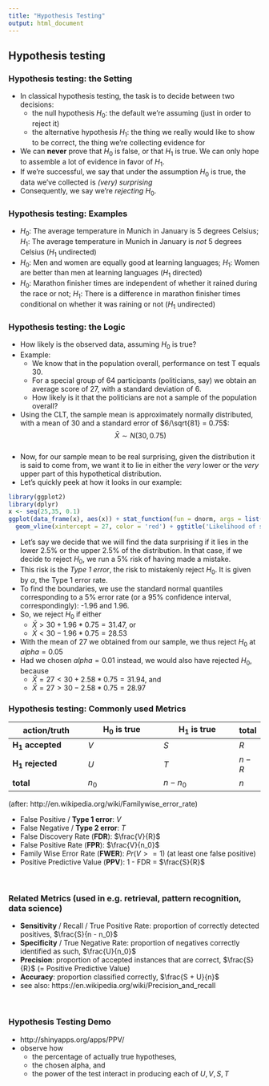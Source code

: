 ```yaml
---
title: "Hypothesis Testing"
output: html_document
---
```


## Hypothesis testing

### Hypothesis testing: the Setting

* In classical hypothesis testing, the task is to decide between two decisions:
    + the null hypothesis $H_0$: the default we're assuming (just in order to reject it)
    + the alternative hypothesis $H_1$: the thing we really would like to show to be correct, the thing we're collecting evidence for
* We can __never__ prove that $H_0$ is false, or that $H_1$ is true. We can only hope to assemble a lot of evidence in favor of $H_1$.
* If we're successful, we say that under the assumption $H_0$ is true, the data we've collected is _(very) surprising_
* Consequently, we say we're _rejecting_ $H_0$.

### Hypothesis testing: Examples

* $H_0$: The average temperature in Munich in January is 5 degrees Celsius; $H_1$: The average temperature in Munich in January is _not_ 5 degrees Celsius ($H_1$ undirected)
* $H_0$: Men and women are equally good at learning languages; $H_1$: Women are better than men at learning languages ($H_1$ directed)
* $H_0$: Marathon finisher times are independent of whether it rained during the race or not; $H_1$: There is a difference in marathon finisher times conditional on whether it was raining or not ($H_1$ undirected)

### Hypothesis testing: the Logic

* How likely is the observed data, assuming $H_0$ is true?
* Example:
    + We know that in the population overall, performance on test T equals 30.
    + For a special group of 64 participants (politicians, say) we obtain an average score of 27, with a standard deviation of 6.
    + How likely is it that the politicians are not a sample of the population overall?
    
*  Using the CLT, the sample mean is approximately normally distributed, with a mean of $30$ and a standard error of $6/\sqrt{81} = 0.75$:
$$\bar X \sim N(30, 0.75)$$  
* Now, for our sample mean to be real surprising, given the distribution it is said to come from, we want it to lie in either the _very_ lower or the _very_ upper part of this hypothetical distribution. 
* Let's quickly peek at how it looks in our example:

```r
library(ggplot2)
library(dplyr)
x <- seq(25,35, 0.1)
ggplot(data_frame(x), aes(x)) + stat_function(fun = dnorm, args = list(mean = 30, sd =0.75)) + 
  geom_vline(xintercept = 27, color = 'red') + ggtitle('Likelihood of sample mean (in red) if H0 is true')
```


* Let's say we decide that we will find the data surprising if it lies in the lower 2.5% or the upper 2.5% of the distribution. In that case, if we decide to reject $H_0$, we run a 5% risk of having made a mistake.
* This risk is the _Type 1 error_, the risk to mistakenly reject $H_0$. It is given by $\alpha$, the Type 1 error rate.
* To find the boundaries, we use the standard normal quantiles corresponding to a 5% error rate (or a 95% confidence interval, correspondingly): -1.96 and 1.96.
* So, we reject $H_0$ if either
    + $\bar X > 30 + 1.96*0.75 = 31.47$, or
    + $\bar X < 30 - 1.96*0.75 = 28.53$
* With the mean of $27$ we obtained from our sample, we thus reject $H_0$ at $alpha = 0.05$
* Had we chosen $alpha = 0.01$ instead, we would also have rejected $H_0$, because
    + $\bar X = 27 < 30 + 2.58*0.75 = 31.94$, and
    + $\bar X = 27 > 30 - 2.58*0.75 = 28.97$


### Hypothesis testing: Commonly used Metrics

action/truth                | $\mathbf{H_0}$ is true   | $\mathbf{H_1}$ is true   | total
-------------               | -------------            | -------------            | ---
__$\mathbf{H_1}$ accepted__ | $V$                      | $S$                      | $R$
__$\mathbf{H_1}$ rejected__ | $U$                      | $T$                      | $n - R$
__total__                   | $n_0$                    | $n - n_0$                | $n$


(after: http://en.wikipedia.org/wiki/Familywise_error_rate)

* False Positive / __Type 1 error__: $V$
* False Negative / __Type 2 error__: $T$
* False Discovery Rate (__FDR__): $\frac{V}{R}$
* False Positive Rate (__FPR__): $\frac{V}{n_0}$
* Family Wise Error Rate (__FWER__): $Pr(V >= 1)$ (at least one false positive)
* Positive Predictive Value (__PPV__): 1 - FDR = $\frac{S}{R}$

&nbsp;

### Related Metrics (used in e.g. retrieval, pattern recognition, data science)

* __Sensitivity__ / Recall / True Positive Rate: proportion of correctly detected positives, $\frac{S}{n - n_0}$
* __Specificity__ / True Negative Rate: proportion of negatives correctly identified as such, $\frac{U}{n_0}$
* __Precision__: proportion of accepted instances that are correct, $\frac{S}{R}$ (= Positive Predictive Value)
* __Accuracy__: proportion classified correctly, $\frac{S + U}{n}$
* see also: https://en.wikipedia.org/wiki/Precision_and_recall

&nbsp;

### Hypothesis Testing Demo
* http://shinyapps.org/apps/PPV/ 
* observe how  
    + the percentage of actually true hypotheses, 
    + the chosen alpha, and
    + the power of the test
interact in producing each of $U,V,S,T$
